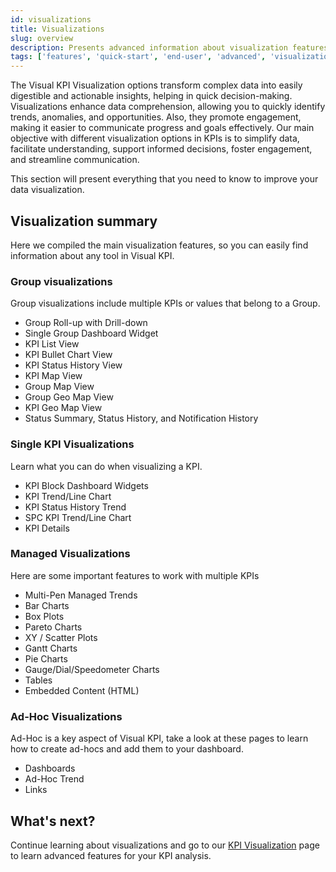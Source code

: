 ```yaml
---
id: visualizations
title: Visualizations
slug: overview
description: Presents advanced information about visualization features of Visual KPIs software for an end user.
tags: ['features', 'quick-start', 'end-user', 'advanced', 'visualization', 'view', 'trends', 'embedded-content', 'pen', 'pareto', 'pie', 'gantt', 'bar', 'chart', 'kpi']
---
```


The Visual KPI Visualization options transform complex data into easily digestible and actionable insights, helping in quick decision-making. Visualizations enhance data comprehension, allowing you to quickly identify trends, anomalies, and opportunities. Also, they promote engagement, making it easier to communicate progress and goals effectively. Our main objective with different visualization options in KPIs is to simplify data, facilitate understanding, support informed decisions, foster engagement, and streamline communication.

This section will present everything that you need to know to improve your data visualization. 

## Visualization summary

Here we compiled the main visualization features, so you can easily find information about any tool in Visual KPI.

### Group visualizations
Group visualizations include multiple KPIs or values that belong to a Group.

- Group Roll-up with Drill-down
- Single Group Dashboard Widget
- KPI List View
- KPI Bullet Chart View
- KPI Status History View
- KPI Map View 
- Group Map View 
- Group Geo Map View
- KPI Geo Map View
- Status Summary, Status History, and Notification History

### Single KPI Visualizations
Learn what you can do when visualizing a KPI.

- KPI Block Dashboard Widgets
- KPI Trend/Line Chart
- KPI Status History Trend
- SPC KPI Trend/Line Chart
- KPI Details

### Managed Visualizations
Here are some important features to work with multiple KPIs

- Multi-Pen Managed Trends
- Bar Charts
- Box Plots
- Pareto Charts
- XY / Scatter Plots
- Gantt Charts
- Pie Charts
- Gauge/Dial/Speedometer Charts
- Tables
- Embedded Content (HTML)

### Ad-Hoc Visualizations
Ad-Hoc is a key aspect of Visual KPI, take a look at these pages to learn how to create ad-hocs and add them to your dashboard.

- Dashboards
- Ad-Hoc Trend
- Links

## What's next?

Continue learning about visualizations and go to our [KPI Visualization](kpi) page to learn advanced features for your KPI analysis.